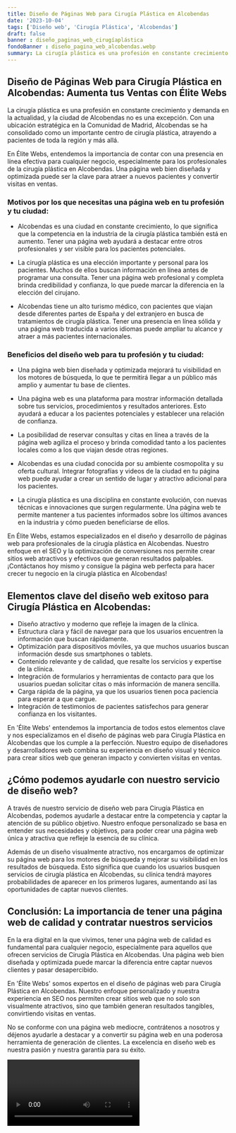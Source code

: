 ```yaml
---
title: Diseño de Páginas Web para Cirugía Plástica en Alcobendas
date: '2023-10-04'
tags: ['Diseño web', 'Cirugía Plástica', 'Alcobendas']
draft: false
banner : diseño_paginas_web_cirugíaplástica
fondoBanner : diseño_pagina_web_alcobendas.webp
summary: La cirugía plástica es una profesión en constante crecimiento y demanda en la actualidad, y la ciudad de Alcobendas no es una excepción. Con una ubicación estratégica en la Comunidad de Madrid, Alcobendas se ha consolidado como un importante centro de cirugía plástica, atrayendo a pacientes de toda la región y más allá.
---
```


## Diseño de Páginas Web para Cirugía Plástica en Alcobendas: Aumenta tus Ventas con Élite Webs

La cirugía plástica es una profesión en constante crecimiento y demanda en la actualidad, y la ciudad de Alcobendas no es una excepción. Con una ubicación estratégica en la Comunidad de Madrid, Alcobendas se ha consolidado como un importante centro de cirugía plástica, atrayendo a pacientes de toda la región y más allá.

En Élite Webs, entendemos la importancia de contar con una presencia en línea efectiva para cualquier negocio, especialmente para los profesionales de la cirugía plástica en Alcobendas. Una página web bien diseñada y optimizada puede ser la clave para atraer a nuevos pacientes y convertir visitas en ventas.

### Motivos por los que necesitas una página web en tu profesión y tu ciudad:

- Alcobendas es una ciudad en constante crecimiento, lo que significa que la competencia en la industria de la cirugía plástica también está en aumento. Tener una página web ayudará a destacar entre otros profesionales y ser visible para los pacientes potenciales.

- La cirugía plástica es una elección importante y personal para los pacientes. Muchos de ellos buscan información en línea antes de programar una consulta. Tener una página web profesional y completa brinda credibilidad y confianza, lo que puede marcar la diferencia en la elección del cirujano.

- Alcobendas tiene un alto turismo médico, con pacientes que viajan desde diferentes partes de España y del extranjero en busca de tratamientos de cirugía plástica. Tener una presencia en línea sólida y una página web traducida a varios idiomas puede ampliar tu alcance y atraer a más pacientes internacionales.

### Beneficios del diseño web para tu profesión y tu ciudad:

- Una página web bien diseñada y optimizada mejorará tu visibilidad en los motores de búsqueda, lo que te permitirá llegar a un público más amplio y aumentar tu base de clientes.

- Una página web es una plataforma para mostrar información detallada sobre tus servicios, procedimientos y resultados anteriores. Esto ayudará a educar a los pacientes potenciales y establecer una relación de confianza.

- La posibilidad de reservar consultas y citas en línea a través de la página web agiliza el proceso y brinda comodidad tanto a los pacientes locales como a los que viajan desde otras regiones.

- Alcobendas es una ciudad conocida por su ambiente cosmopolita y su oferta cultural. Integrar fotografías y videos de la ciudad en tu página web puede ayudar a crear un sentido de lugar y atractivo adicional para los pacientes.

- La cirugía plástica es una disciplina en constante evolución, con nuevas técnicas e innovaciones que surgen regularmente. Una página web te permite mantener a tus pacientes informados sobre los últimos avances en la industria y cómo pueden beneficiarse de ellos.

En Élite Webs, estamos especializados en el diseño y desarrollo de páginas web para profesionales de la cirugía plástica en Alcobendas. Nuestro enfoque en el SEO y la optimización de conversiones nos permite crear sitios web atractivos y efectivos que generan resultados palpables. ¡Contáctanos hoy mismo y consigue la página web perfecta para hacer crecer tu negocio en la cirugía plástica en Alcobendas!

<GifSeo />

<Cta />

## Elementos clave del diseño web exitoso para Cirugía Plástica en Alcobendas:

- Diseño atractivo y moderno que refleje la imagen de la clínica.
- Estructura clara y fácil de navegar para que los usuarios encuentren la información que buscan rápidamente.
- Optimización para dispositivos móviles, ya que muchos usuarios buscan información desde sus smartphones o tablets.
- Contenido relevante y de calidad, que resalte los servicios y expertise de la clínica.
- Integración de formularios y herramientas de contacto para que los usuarios puedan solicitar citas o más información de manera sencilla.
- Carga rápida de la página, ya que los usuarios tienen poca paciencia para esperar a que cargue.
- Integración de testimonios de pacientes satisfechos para generar confianza en los visitantes.
  
En 'Élite Webs' entendemos la importancia de todos estos elementos clave y nos especializamos en el diseño de páginas web para Cirugía Plástica en Alcobendas que los cumple a la perfección. Nuestro equipo de diseñadores y desarrolladores web combina su experiencia en diseño visual y técnico para crear sitios web que generan impacto y convierten visitas en ventas.

## ¿Cómo podemos ayudarle con nuestro servicio de diseño web?

A través de nuestro servicio de diseño web para Cirugía Plástica en Alcobendas, podemos ayudarle a destacar entre la competencia y captar la atención de su público objetivo. Nuestro enfoque personalizado se basa en entender sus necesidades y objetivos, para poder crear una página web única y atractiva que refleje la esencia de su clínica.

Además de un diseño visualmente atractivo, nos encargamos de optimizar su página web para los motores de búsqueda y mejorar su visibilidad en los resultados de búsqueda. Esto significa que cuando los usuarios busquen servicios de cirugía plástica en Alcobendas, su clínica tendrá mayores probabilidades de aparecer en los primeros lugares, aumentando así las oportunidades de captar nuevos clientes.

## Conclusión: La importancia de tener una página web de calidad y contratar nuestros servicios

En la era digital en la que vivimos, tener una página web de calidad es fundamental para cualquier negocio, especialmente para aquellos que ofrecen servicios de Cirugía Plástica en Alcobendas. Una página web bien diseñada y optimizada puede marcar la diferencia entre captar nuevos clientes y pasar desapercibido.

En 'Élite Webs' somos expertos en el diseño de páginas web para Cirugía Plástica en Alcobendas. Nuestro enfoque personalizado y nuestra experiencia en SEO nos permiten crear sitios web que no solo son visualmente atractivos, sino que también generan resultados tangibles, convirtiendo visitas en ventas.

No se conforme con una página web mediocre, contrátenos a nosotros y déjenos ayudarle a destacar y a convertir su página web en una poderosa herramienta de generación de clientes. La excelencia en diseño web es nuestra pasión y nuestra garantía para su éxito.

<Video />

<CtaBot job='Cirugía Plástica' city='Alcobendas'/>

<Gmaps query='Alcobendas+españa+maps' />